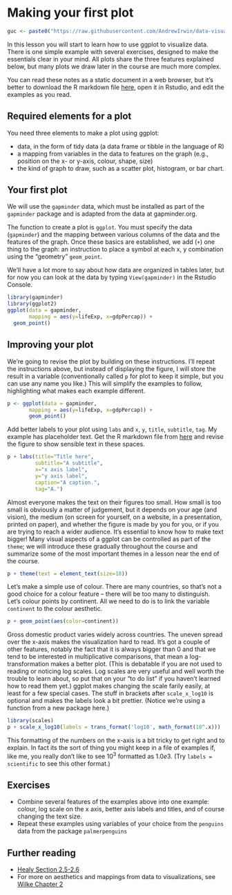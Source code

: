 # Making your first plot {#first-plot}

```r
guc <- paste0("https://raw.githubusercontent.com/AndrewIrwin/data-visualization/master/", knitr::current_input())
```

In this lesson you will start to learn how to use ggplot to visualize data. There is one simple example with several exercises, designed to make the essentials clear in your mind. All plots share the three features explained below, but many plots we draw later in the course are much more complex. 

You can read these notes as a static document in a web browser, but it's better to download the R markdown file [here](`r guc`), open it in Rstudio, and edit the examples as you read.

## Required elements for a plot

You need three elements to make a plot using ggplot:

* data, in the form of tidy data (a data frame or tibble in the language of R)
* a mapping from variables in the data to features on the graph (e.g., position on the x- or y-axis, colour, shape, size)
* the kind of graph to draw, such as a scatter plot, histogram, or bar chart.

## Your first plot

We will use the `gapminder` data, which must be installed as part of the `gapminder` package and is adapted from the data at gapminder.org.

The function to create a plot is `ggplot`. You must specify the data (`gapminder`) and the mapping between various columns of the data and the features of the graph. Once these basics are established, we add (`+`) one thing to the graph: an instruction to place a symbol at each x, y combination using the "geometry" `geom_point`.

We'll have a lot more to say about how data are organized in tables later, but for now you can look at the data by typing `View(gapminder)` in the Rstudio Console.

```r
library(gapminder)
library(ggplot2)
ggplot(data = gapminder, 
       mapping = aes(y=lifeExp, x=gdpPercap)) +
  geom_point()
```

## Improving your plot

We're going to revise the plot by building on these instructions. I'll repeat the instructions above, but instead of displaying the figure, I will store the result in a variable (conventionally called `p` for plot to keep it simple, but you can use any name you like.) This will simplify the examples to follow, highlighting what makes each example different.

```r
p <- ggplot(data = gapminder, 
       mapping = aes(y=lifeExp, x=gdpPercap)) +
       geom_point()
```

Add better labels to your plot using `labs` and `x`, `y`, `title`, `subtitle`, `tag`. My example has placeholder text. Get the R markdown file from [here](`r guc`) and revise the figure to show sensible text in these spaces.

```r
p + labs(title="Title here",
         subtitle="A subtitle",
         x="x axis label",
         y="y axis label",
         caption="A caption.",
         tag="A.")
```

Almost everyone makes the text on their figures too small. How small is too small is obviously a matter of judgement, but it depends on your age (and vision), the medium (on screen for yourself, on a website, in a presentation, printed on paper), and whether the figure is made by you for you, or if you are trying to reach a wider audience. It's essential to know how to make text bigger! Many visual aspects of a ggplot can be controlled as part of the `theme`; we will introduce these gradually throughout the course and summarize some of the most important themes in a lesson near the end of the course.

```r
p + theme(text = element_text(size=18))
```

Let's make a simple use of colour. There are many countries, so that's not a good choice for a colour feature -- there will be too many to distinguish. Let's colour points by continent. All we need to do is to link the variable `continent` to the colour aesthetic.

```r
p + geom_point(aes(color=continent))
```

Gross domestic product varies widely across countries. The uneven spread over the x-axis makes the visualization hard to read. It's got a couple of other features, notably the fact that it is always bigger than 0 and that we tend to be interested in multiplicative comparisons, that mean a log-transformation makes a better plot. (This is debatable if you are not used to reading or noticing log scales. Log scales are very useful and well worth the trouble to learn about, so put that on your "to do list" if you haven't learned how to read them yet.) ggplot makes changing the scale farily easily, at least for a few special cases. The stuff in brackets after `scale_x_log10` is optional and makes the labels look a bit prettier. (Notice we're using a function from a new package here.)

```r
library(scales)
p + scale_x_log10(labels = trans_format('log10', math_format(10^.x)))
```

This formatting of the numbers on the x-axis is a bit tricky to get right and to explain. In fact its the sort of thing you might keep in a file of examples if, like me, you really don't like to see $10^3$ formatted as $1.0e3$. (Try `labels = scientific` to see this other format.)

## Exercises

* Combine several features of the examples above into one example: colour, log scale on the x axis, better axis labels and titles, and of course changing the text size.
* Repeat these examples using variables of your choice from the `penguins` data from the package `palmerpenguins`

## Further reading

* [Healy Section 2.5-2.6](https://socviz.co/gettingstarted.html#gettingstarted)
* For more on aesthetics and mappings from data to visualizations, see [Wilke Chapter 2](https://clauswilke.com/dataviz/aesthetic-mapping.html)
